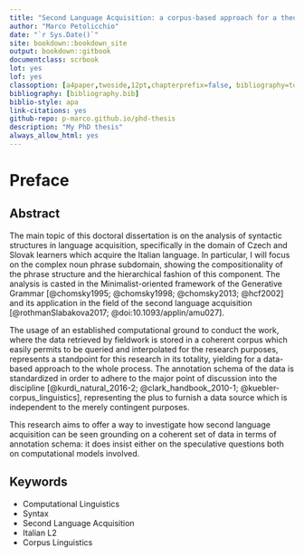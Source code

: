 ```yaml
--- 
title: "Second Language Acquisition: a corpus-based approach for a theoretical investigation"
author: "Marco Petolicchio"
date: "`r Sys.Date()`"
site: bookdown::bookdown_site
output: bookdown::gitbook
documentclass: scrbook
lot: yes
lof: yes
classoption: [a4paper,twoside,12pt,chapterprefix=false, bibliography=totocnumbered]
bibliography: [bibliography.bib]
biblio-style: apa
link-citations: yes
github-repo: p-marco.github.io/phd-thesis
description: "My PhD thesis"
always_allow_html: yes
---
```


# Preface {-}
## Abstract {-}


The main topic of this doctoral dissertation is on the analysis of syntactic structures in language acquisition,  specifically in the domain of Czech and Slovak learners which acquire the Italian language. In particular, I will focus on the complex noun phrase subdomain, showing the compositionality of the phrase structure and the hierarchical fashion of this component. 
The analysis is casted in the Minimalist-oriented framework of the Generative Grammar [@chomsky1995; @chomsky1998; @chomsky2013; @hcf2002] and its application in the field of the second language acquisition [@rothmanSlabakova2017;  @doi:10.1093/applin/amu027].

The usage of an established computational ground to conduct the work, where the data retrieved by fieldwork is stored in a coherent corpus which easily permits to be queried and interpolated for the research purposes, represents a standpoint for this research in its totality, yielding for a data-based approach to the whole process. 
The annotation schema of the data is standardized in order to adhere to the major point of discussion into the discipline [@kurdi_natural_2016-2; @clark_handbook_2010-1; @kuebler-corpus_linguistics], representing the plus to furnish a data source which is independent to the merely contingent purposes.

This research aims to offer a way to investigate how second language acquisition can be seen grounding on a coherent set of data in terms of annotation schema: it does insist either on the speculative questions both on computational models involved.





## Keywords {-}

* Computational Linguistics
* Syntax
* Second Language Acquisition
* Italian L2
* Corpus Linguistics
